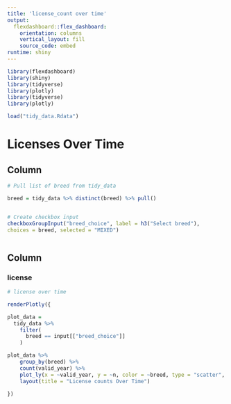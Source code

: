 ```yaml
---
title: 'license_count over time'
output: 
  flexdashboard::flex_dashboard:
    orientation: columns
    vertical_layout: fill
    source_code: embed
runtime: shiny 
---
```


```r
library(flexdashboard)
library(shiny)
library(tidyverse)
library(plotly)
library(tidyverse)
library(plotly)

load("tidy_data.Rdata")
```



Licenses Over Time
===================================== 

Column {.sidebar}
-----------------------------------------------------------------------


```r
# Pull list of breed from tidy_data

breed = tidy_data %>% distinct(breed) %>% pull()


# Create checkbox input
checkboxGroupInput("breed_choice", label = h3("Select breed"),
choices = breed, selected = "MIXED")



```

Column {.tabset}
-----------------------------------------------------------------------

### license

```r
# license over time

renderPlotly({ 

plot_data = 
  tidy_data %>%
    filter(
      breed == input[["breed_choice"]]
    ) 

plot_data %>% 
    group_by(breed) %>% 
    count(valid_year) %>% 
    plot_ly(x = ~valid_year, y = ~n, color = ~breed, type = "scatter", mode = "lines+markers") %>% 
    layout(title = "License counts Over Time")

})


```